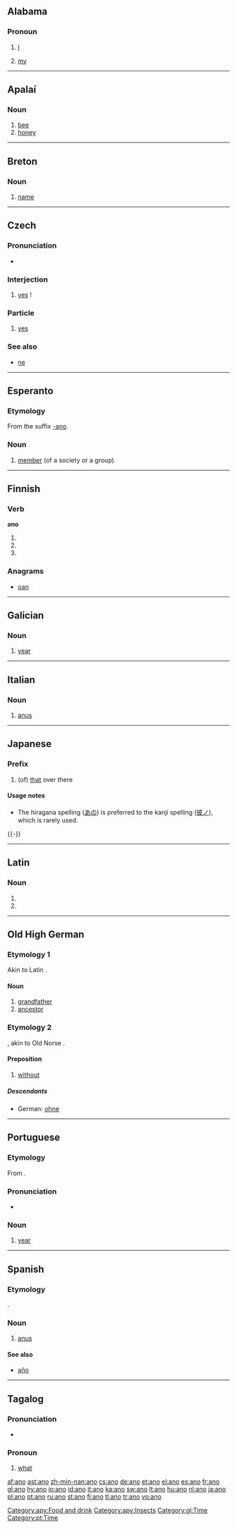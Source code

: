 {{also|año}}
==Alabama==

===Pronoun===
{{infl|akz|pronoun}}

# {{context|personal pronoun}} [[I]]
# {{context|possessive pronoun}} [[my]]

----

==Apalaí==

===Noun===
{{infl|apy|noun}}

# [[bee]]
# [[honey]]

[[Category:apy:Food and drink]]
[[Category:apy:Insects]]

----

==Breton==

===Noun===
{{infl|br|noun|g=m}}

# [[name]]

----

==Czech==

===Pronunciation===
* {{audio|Cs-ano.ogg|audio}}

===Interjection===
{{infl|cs|interjection}}

# [[yes]] !

===Particle===
{{infl|cs|particle}}

# [[yes]]

===See also===
* [[ne]]

----

==Esperanto==
===Etymology===
From the suffix [[-ano]]. 

===Noun===
{{eo-noun}}

# [[member]] (of a society or a group)

----

==Finnish==

===Verb===
'''ano'''

# {{fi-form of|anoa|type=verb|mood=indicative|tense=present connegative}}
# {{fi-form of|anoa|type=verb|pr=second-person|pl=singular|mood=imperative|tense=present}}
# {{fi-form of|anoa|type=verb|pr=second-person|pl=singular|mood=imperative|tense=present connegative}}

===Anagrams===
* [[oan#Finnish|oan]]

----

==Galician==

===Noun===
{{gl-noun|m}}

# [[year]]

[[Category:gl:Time]]

----

==Italian==

===Noun===
{{it-noun|an|m|o|i}}

# [[anus]]

----

==Japanese==
{{Japanese demonstratives}}

===Prefix===
{{ja-pos|r|prefix|hira=あの|kanji=彼ノ}}

# (of) [[that]] over there

====Usage notes====
* The hiragana spelling ([[あの]]) is preferred to the kanji spelling ([[彼ノ]]), which is rarely used.

{{-}}

----

==Latin==

===Noun===
{{la-noun-form|ānō}}

# {{inflection of|[[anus#Latin|ānus]]||dat|s}}
# {{inflection of|[[anus#Latin|ānus]]||abl|s}}

----

==Old High German==

===Etymology 1===
Akin to Latin {{term|anus|lang=la}}.

====Noun====
{{infl|goh|noun|g=m}}

# [[grandfather]]
# [[ancestor]]

===Etymology 2===
{{proto|Germanic|lang=goh}}, akin to Old Norse {{term|án|lang=non}}.

====Preposition====
{{infl|goh|preposition|head=āno}}

# [[without]]

=====Descendants=====
* German: [[ohne]]

----

==Portuguese==

===Etymology===
From {{etyl|la|pt}} {{term|annus||year|lang=la}}.

===Pronunciation===
* {{IPA|/'ʌnu/|lang=pt}}

===Noun===
{{pt-noun-m}}

# [[year]]

[[Category:pt:Time]]

----

==Spanish==

===Etymology===
{{etyl|la|es}} {{term|anus|lang=la}}.

===Noun===
{{es-noun-m}}

# [[anus]]

====See also====
* [[año]]

----

==Tagalog==

===Pronunciation===
* {{IPA|/a'no/|lang=tl}}

===Pronoun===
{{infl|tl|pronoun}}

# {{interrogative|lang=tl}} [[what]]

[[af:ano]]
[[ast:ano]]
[[zh-min-nan:ano]]
[[cs:ano]]
[[de:ano]]
[[et:ano]]
[[el:ano]]
[[es:ano]]
[[fr:ano]]
[[gl:ano]]
[[hy:ano]]
[[io:ano]]
[[id:ano]]
[[it:ano]]
[[ka:ano]]
[[sw:ano]]
[[lt:ano]]
[[hu:ano]]
[[nl:ano]]
[[ja:ano]]
[[pl:ano]]
[[pt:ano]]
[[ru:ano]]
[[st:ano]]
[[fi:ano]]
[[tl:ano]]
[[tr:ano]]
[[vo:ano]]